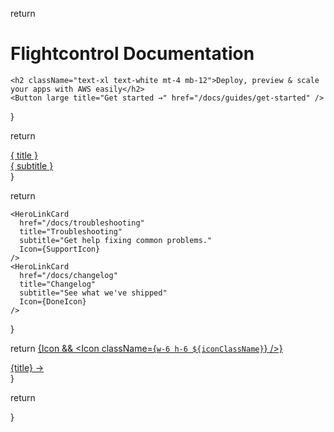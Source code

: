 
  return <div className="hero-gradient rounded-lg px-12 py-16 not-prose antialiased">
    <h1 className="text-4xl text-white font-bold">Flightcontrol Documentation</h1>
    
    <h2 className="text-xl text-white mt-4 mb-12">Deploy, preview & scale your apps with AWS easily</h2>
    <Button large title="Get started →" href="/docs/guides/get-started" />
  </div>
}

<Hero />

  return <a href={href} className="unstyled-link flex flex-row items-center gap-4 p-4 rounded-md hover:bg-gray-50 cursor-pointer transition not-prose">
      <div className="w-16 h-16 border border-fuchsia-100 p-3 text-fuchsia-700 rounded-md">
        <Icon />
      </div>
      <div className="flex flex-col col-span-3 gap-1 flex-grow">
        <div className="text-lg font-medium not-prose">{ title }</div>
        <div className="text-gray-500 no-underline">{ subtitle }</div>
      </div>
    </a>
}

  return <div className="grid grid-cols-1 sm:grid-cols-2 gap-4 prose max-w-full w-full">
    <HeroLinkCard
      href="/docs/guides/get-started/"
      title="Getting Started"
      subtitle="Learn the basics to get up and running."
      Icon={BookIcon}
    />
    <HeroLinkCard
      href="/docs/http-api"
      title="API Reference"
      subtitle="Check the available methods"
      Icon={PaperIcon}
    />
    
    <HeroLinkCard
      href="/docs/troubleshooting"
      title="Troubleshooting"
      subtitle="Get help fixing common problems."
      Icon={SupportIcon}
    />
    <HeroLinkCard
      href="/docs/changelog"
      title="Changelog"
      subtitle="See what we've shipped"
      Icon={DoneIcon}
    />
  </div>
}

<HeroLinkCards />

  return <a href={href} className="unstyled-link flex flex-row gap-4 items-center px-4 py-2 hover:opacity-80 transition">
      {Icon && <Icon className={`w-6 h-6 ${iconClassName}`} />}
      <div className="flex-grow">{title} →</div>
    </a>
}

  return <div className="grid grid-cols-1 sm:grid-cols-2">
    <div>
      <HeroExtraLink
          Icon={DiscordIcon}
          title="Join us on Discord"
          href="https://discord.gg/yY8rSPrD6q"
          iconClassName="text-[#5A64EA]"
        />
      <HeroExtraLink
          Icon={TwitterIcon}
          title="Follow us on Twitter"
          href="https://twitter.com/flightcontrolhq"
          iconClassName="text-[#1DA1F2]"
        />
      </div>
      <div>
        <HeroExtraLink
            title="Flightcontrol Dashboard"
            href="http://app.flightcontrol.dev/"
          />
      </div>
    </div>
}

<HeroExtraLinks />